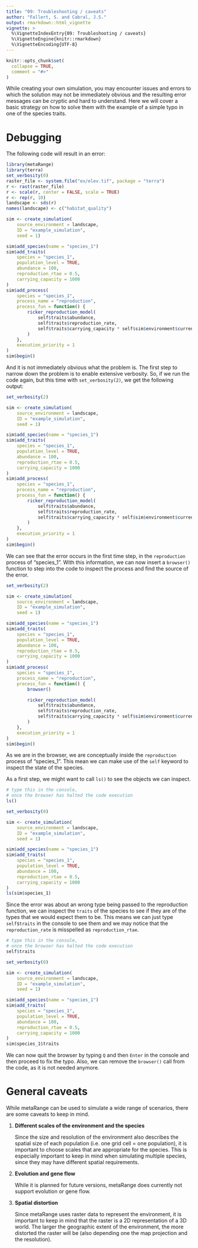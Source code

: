 ```yaml
---
title: "09: Troubleshooting / caveats"
author: "Fallert, S. and Cabral, J.S."
output: rmarkdown::html_vignette
vignette: >
  %\VignetteIndexEntry{09: Troubleshooting / caveats}
  %\VignetteEngine{knitr::rmarkdown}
  %\VignetteEncoding{UTF-8}
---
```


```r
knitr::opts_chunk$set(
  collapse = TRUE,
  comment = "#>"
)
```

While creating your own simulation, you may encounter issues and errors to which the solution may not be immediately obvious and the resulting error messages can be cryptic and hard to understand.
Here we will cover a basic strategy on how to solve them with the example of a simple typo in one of the species traits.

# Debugging
The following code will result in an error:
```r
library(metaRange)
library(terra)
set_verbosity(0)
raster_file <- system.file("ex/elev.tif", package = "terra")
r <- rast(raster_file)
r <- scale(r, center = FALSE, scale = TRUE)
r <- rep(r, 10)
landscape <- sds(r)
names(landscape) <- c("habitat_quality")

sim <- create_simulation(
    source_environment = landscape,
    ID = "example_simulation",
    seed = 1)

sim$add_species(name = "species_1")
sim$add_traits(
    species = "species_1",
    population_level = TRUE,
    abundance = 100,
    reproduction_rtae = 0.5,
    carrying_capacity = 1000
)
sim$add_process(
    species = "species_1",
    process_name = "reproduction",
    process_fun = function() {
        ricker_reproduction_model(
            self$traits$abundance,
            self$traits$reproduction_rate,
            self$traits$carrying_capacity * self$sim$environment$current$habitat_quality
        )
    },
    execution_priority = 1
)
sim$begin()
```
 And it is not immediately obvious what the problem is.
 The first step to narrow down the problem is to enable extensive verbosity.
 So, if we run the code again, but this time with `set_verbosity(2)`, we get the following output:
```r
set_verbosity(2)

sim <- create_simulation(
    source_environment = landscape,
    ID = "example_simulation",
    seed = 1)

sim$add_species(name = "species_1")
sim$add_traits(
    species = "species_1",
    population_level = TRUE,
    abundance = 100,
    reproduction_rtae = 0.5,
    carrying_capacity = 1000
)
sim$add_process(
    species = "species_1",
    process_name = "reproduction",
    process_fun = function() {
        ricker_reproduction_model(
            self$traits$abundance,
            self$traits$reproduction_rate,
            self$traits$carrying_capacity * self$sim$environment$current$habitat_quality
        )
    },
    execution_priority = 1
)
sim$begin()
```
We can see that the error occurs in the first time step, in the `reproduction` process of "species_1".
With this information, we can now insert a `browser()` function to step into the code to inspect the process and find the source of the error.
```r
set_verbosity(2)

sim <- create_simulation(
    source_environment = landscape,
    ID = "example_simulation",
    seed = 1)

sim$add_species(name = "species_1")
sim$add_traits(
    species = "species_1",
    population_level = TRUE,
    abundance = 100,
    reproduction_rtae = 0.5,
    carrying_capacity = 1000
)
sim$add_process(
    species = "species_1",
    process_name = "reproduction",
    process_fun = function() {
        browser()

        ricker_reproduction_model(
            self$traits$abundance,
            self$traits$reproduction_rate,
            self$traits$carrying_capacity * self$sim$environment$current$habitat_quality
        )
    },
    execution_priority = 1
)
sim$begin()
```

As we are in the browser, we are conceptually inside the `reproduction` process of "species_1".
This mean we can make use of the `self` keyword to inspect the state of the species.

As a first step, we might want to call `ls()` to see the objects we can inspect.
```r
# type this in the console,
# once the browser has halted the code execution
ls()
```

```r
set_verbosity(0)

sim <- create_simulation(
    source_environment = landscape,
    ID = "example_simulation",
    seed = 1)

sim$add_species(name = "species_1")
sim$add_traits(
    species = "species_1",
    population_level = TRUE,
    abundance = 100,
    reproduction_rtae = 0.5,
    carrying_capacity = 1000
)
ls(sim$species_1)
```

Since the error was about an wrong type being passed to the reproduction function, we can inspect the `traits` of the species to see if they are of the types that we would expect them to be.
This means we can just type `self$traits` in the console to see them and we may notice that the `reproduction_rate` is misspelled as `reproduction_rtae`.

```r
# type this in the console,
# once the browser has halted the code execution
self$traits
```

```r
set_verbosity(0)

sim <- create_simulation(
    source_environment = landscape,
    ID = "example_simulation",
    seed = 1)

sim$add_species(name = "species_1")
sim$add_traits(
    species = "species_1",
    population_level = TRUE,
    abundance = 100,
    reproduction_rtae = 0.5,
    carrying_capacity = 1000
)
sim$species_1$traits
```

We can now quit the browser by typing `Q` and then `Enter` in the console and then proceed to fix the typo.
Also, we can remove the `browser()` call from the code, as it is not needed anymore.

# General caveats
While metaRange can be used to simulate a wide range of scenarios, there are some caveats to keep in mind.

1. **Different scales of the environment and the species**

    Since the size and resolution of the environment also describes the spatial size of each population (i.e. one grid cell = one population), it is important to choose scales that are appropriate for the species.
    This is especially important to keep in mind when simulating multiple species, since they may have different spatial requirements.
2. **Evolution and gene flow**

    While it is planned for future versions, metaRange does currently not support evolution or gene flow.
3. **Spatial distortion**

    Since metaRange uses raster data to represent the environment, it is important to keep in mind that the raster is a 2D representation of a 3D world.
    The larger the geographic extent of the environment, the more distorted the raster will be (also depending one the map projection and the resolution).